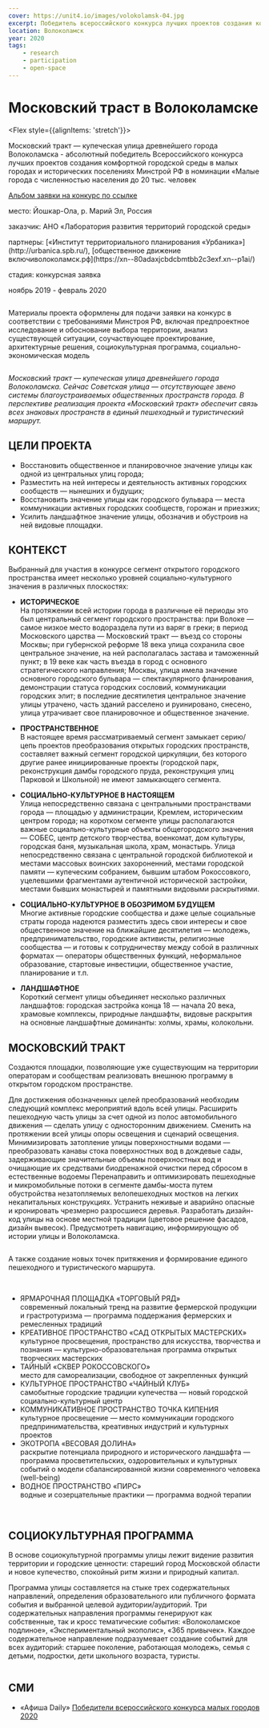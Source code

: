 ```yaml
---
cover: https://unit4.io/images/volokolamsk-04.jpg
excerpt: Победитель всероссийского конкурса лучших проектов создания комфортной городской среды в малых городах и исторических поселениях в номинации «Малые города с численностью населения до 20 тыс. человек»
location: Волоколамск
year: 2020
tags:
    - research
    - participation
    - open-space
---
```


# Московский траст в Волоколамске

<Flex style={{alignItems: 'stretch'}}>
<Flex col>

Московский тракт — купеческая улица древнейшего города Волоколамска - абсолютный победитель Всероссийского конкурса лучших проектов создания комфортной городской среды в малых городах и исторических поселениях Минстрой РФ в номинации «Малые города с численностью населения до 20 тыс. человек

<p style={{flex: '0 1 auto'}}>

[Альбом заявки на конкурс по ссылке](https://issuu.com/unit4/docs/volokolamsk)
</p>
</Flex>

<div>
<p><BlackHighlight>место:</BlackHighlight> Йошкар-Ола, р. Марий Эл, Россия</p>

<p><BlackHighlight>заказчик:</BlackHighlight> АНО «Лаборатория развития территорий городской среды»</p>

<p><BlackHighlight>партнеры:</BlackHighlight> [«Институт территориального планирования «Урбаника»](http://urbanica.spb.ru/), [общественное движение включиволоколамск.рф](https://xn--80adaxjcbdcbmtbb2c3exf.xn--p1ai/)</p>

<p><BlackHighlight>стадия:</BlackHighlight> конкурсная заявка</p>

ноябрь 2019 - февраль 2020
</div>
</Flex>


<Image src="/images/volokolamsk-album.jpg" alt="" />

Материалы проекта оформлены для подачи заявки на конкурс в соответствии с требованиями Минстроя РФ, включая предпроектное исследование и обоснование выбора территории, анализ существующей ситуации, соучаствующее проектирование, архитектурные решения, социокультурная программа, социально-экономическая модель

<Image src="/images/volokolamsk-02.jpg" alt="" />

_Московский тракт — купеческая улица древнейшего города Волоколамска.
Сейчас Советская улица — отсутствующее звено системы благоустраиваемых общественных пространств города. В перспективе реализация проекта «Московский тракт» обеспечит связь всех знаковых пространств в единый пешеходный и туристический маршрут._

## ЦЕЛИ ПРОЕКТА

- Восстановить общественное и планировочное значение улицы как одной из центральных улиц города;
- Разместить на ней интересы и деятельность активных городских сообществ — нынешних и будущих;
- Восстановить значение улицы как городского бульвара — места коммуникации активных городских сообществ, горожан и приезжих;
- Усилить ландшафтное значение улицы, обозначив и обустроив на ней видовые площадки.



## КОНТЕКСТ

Выбранный для участия в конкурсе сегмент открытого городского пространства имеет несколько уровней социально-культурного значения в различных плоскостях:

- **ИСТОРИЧЕСКОЕ**<br/>
На протяжении всей истории города в различные её периоды это был центральный сегмент городского пространства: при Волоке — самое низкое место водораздела пути из варяг в греки; в период Московского царства — Московский тракт — въезд со стороны Москвы; при губернской реформе 18 века улица сохранила свое центральное значение, на ней располагалась застава и таможенный пункт; в 19 веке как часть въезда в город с основного стратегического направления; Москвы, улица имела значение основного городского бульвара — спектакулярного фланирования, демонстрации статуса городских сословий, коммуникации городских элит; в последние десятилетия центральное значение улицы утрачено, часть зданий расселено и руинировано, снесено, улица утрачивает свое планировочное и общественное значение.

- **ПРОСТРАНСТВЕННОЕ**<br/>
В настоящее время рассматриваемый сегмент замыкает серию/цепь проектов преобразования открытых городских пространств, составляет важный сегмент городской циркуляции, без которого другие ранее инициированные проекты (городской парк, реконструкция дамбы городского пруда, реконструкция улиц Парковой и Школьной) не имеют замыкающего сегмента.

- **СОЦИАЛЬНО-КУЛЬТУРНОЕ В НАСТОЯЩЕМ**<br/>
Улица непосредственно связана с центральными пространствами города — площадью
у администрации, Кремлем, историческим центром города; на коротком сегменте улицы
располагаются важные социально-культурные объекты общегородского значения — СОБЕС,
центр детского творчества, военкомат, дом культуры, городская баня, музыкальная школа, храм, монастырь. Улица непосредственно связана с центральной городской библиотекой и местами массовых воинских захороненний, местами городской памяти — купеческим собранием, бывшим штабом Рокоссовкого, уцелевшими фрагментами аутентичной исторической застройки, местами бывших монастырей и памятными видовыми раскрытиями.

- **СОЦИАЛЬНО-КУЛЬТУРНОЕ В ОБОЗРИМОМ БУДУЩЕМ**<br/>
Многие активные городские сообщества и даже целые социальные страты города надеются разместить здесь свои интересы и свое общественное значение на ближайшие десятилетия — молодежь, предпринимательство, городские активисты, религиозные сообщества — и готовы к сотрудничеству между собой в различных форматах — операторы общественных функций, неформальное образование, стартовые инвестиции, общественное
участие, планирование и т.п.

- **ЛАНДШАФТНОЕ**<br/>
Короткий сегмент улицы объединяет несколько различных ландшафтов: городская застройка конца 18 — начала
20 века, храмовые комплексы, природные ландшафты, видовые раскрытия на основные ландшафтные доминанты: холмы, храмы, колокольни.


## МОСКОВСКИЙ ТРАКТ

Создаются площадки, позволяющие уже существующим на территории операторам и сообществам реализовать внешнюю программу в открытом городском пространстве.

Для достижения обозначенных целей преобразований необходим следующий комплекс мероприятий вдоль всей улицы. Расширить пешеходную часть улицы за счет одной из полос автомобильного движения — сделать улицу с односторонним движением. Сменить на протяжении всей улицы опоры освещения и сценарий освещения. Минимизировать затопление улицы поверхностными водами — преобразовать канавы стока поверхностных вод в дождевые сады, задерживающие значительные объемы поверхностных вод и очищающие их средствами биодренажной очистки перед сбросом в естественные водоемы Перенаправить и оптимизировать пешеходные и микромобильные потоки в сегменте дамбы-моста путем обустройства незатопляемых велопешеходных мостков на легких некапитальных конструкциях. Устранить неживые и аварийно опасные и кронировать чрезмерно разросшиеся деревья. Разработать дизайн-код улицы на основе местной традиции (цветовое решение фасадов, дизайн вывесок). Предусмотреть навигацию, информирующую об истории улицы и Волоколамска.



<Image src="/images/volokolamsk-plan.jpg" alt="" />

А также создание новых точек притяжения и формирование единого пешеходного и туристического маршрута.

<Carousel effect='crossfade'>
	<Image src="/images/volokolamsk-01.jpg" alt="" />
	<Image src="/images/volokolamsk-02.jpg" alt="" />
	<Image src="/images/volokolamsk-04.jpg" alt="" />
	<Image src="/images/volokolamsk-05.jpg" alt="" />
	<Image src="/images/volokolamsk-06.jpg" alt="" />
</Carousel>

- ЯРМАРОЧНАЯ ПЛОЩАДКА «ТОРГОВЫЙ РЯД»<br/>
современный локальный тренд на развитие фермерской продукции и грастротуризма — программа поддержания фермерских и ремесленных традиций
- КРЕАТИВНОЕ ПРОСТРАНСТВО «САД ОТКРЫТЫХ МАСТЕРСКИХ»<br/>
культурное просвещения, пространство для искусства, творчества и познания — культурно-образовательная программа открытых творческих мастерских
- ТАЙНЫЙ «СКВЕР РОКОССОВСКОГО»<br/>
место для самореализации, свободное от закрепленных функций
- КУЛЬТУРНОЕ ПРОСТРАНСТВО «ЧАЙНЫЙ КЛУБ»<br/>
самобытные городские традиции купечества — новый городской социально-культурный центр
- КОММУНИКАТИВНОЕ ПРОСТРАНСТВО ТОЧКА КИПЕНИЯ<br/>
культурное просвещение — место коммуникации городского предпринимательства, креативных индустрий и культурных проектов
- ЭКОТРОПА «ВЕСОВАЯ ДОЛИНА»<br/>
раскрытие потенциала природного и исторического ландшафта — программа просветительских, оздоровительных и культурных событий о модели сбалансированной жизни современного человека (well-being)
- ВОДНОЕ ПРОСТРАНСТВО «ПИРС»<br/>
водные и созерцательные практики — программа водной терапии

<Carousel effect='crossfade'>
	<Image src="/images/volokolamsk-axo1.jpg" alt="" />
	<Image src="/images/volokolamsk-axo2.jpg" alt="" />
	<Image src="/images/volokolamsk-axo3.jpg" alt="" />
</Carousel>

## СОЦИОКУЛЬТУРНАЯ ПРОГРАММА

В основе социокультурной программы улицы лежит видение развития территории и городские ценности: стареший город Московской области и новое купечество, спокойный ритм жизни и природный капитал.

Программа улицы составляется на стыке трех содержательных направлений, определения образовательного или публичного формата события и выбранной целевой аудитории/аудиторий. Три содержательных направления программы генерируют как собственные, так и кросс тематические события: «Волоколамское подлиное», «Экспериментальный экополис», «365 привычек». Каждое содержательное направление подразумевает создание событий для всех аудиторий: старшее поколение, работающая молодежь, семья с детьми, подростки, дети школьного возраста, туристы.


<Image src="/images/volokolamsk-03.jpg" alt="" />

## СМИ

- «Афиша Daily» [Победители всероссийского конкурса малых городов 2020](https://daily.afisha.ru/cities/14757-posmotrite-kakimi-neveroyatnymi-mogut-byt-malenkie-goroda/)


